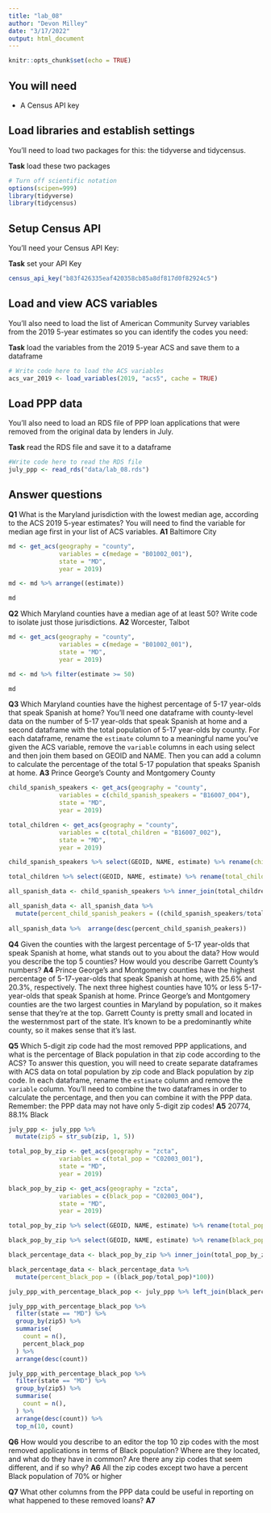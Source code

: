 ```yaml
---
title: "lab_08"
author: "Devon Milley"
date: "3/17/2022"
output: html_document
---
```


```r
knitr::opts_chunk$set(echo = TRUE)
```

## You will need

* A Census API key

## Load libraries and establish settings

You'll need to load two packages for this: the tidyverse and tidycensus.

**Task** load these two packages

```r
# Turn off scientific notation
options(scipen=999)
library(tidyverse)
library(tidycensus)
```

## Setup Census API

You'll need your Census API Key:

**Task** set your API Key

```r
census_api_key("b83f426335eaf420358cb85a8df817d0f82924c5")
```

## Load and view ACS variables

You'll also need to load the list of American Community Survey variables from the 2019 5-year estimates so you can identify the codes you need:

**Task** load the variables from the 2019 5-year ACS and save them to a dataframe

```r
# Write code here to load the ACS variables
acs_var_2019 <- load_variables(2019, "acs5", cache = TRUE)
```

## Load PPP data

You'll also need to load an RDS file of PPP loan applications that were removed from the original data by lenders in July.

**Task** read the RDS file and save it to a dataframe

```r
#Write code here to read the RDS file
july_ppp <- read_rds("data/lab_08.rds")
```

## Answer questions

**Q1** What is the Maryland jurisdiction with the lowest median age, according to the ACS 2019 5-year estimates? You will need to find the variable for median age first in your list of ACS variables.
**A1** Baltimore City

```r
md <- get_acs(geography = "county",
              variables = c(medage = "B01002_001"),
              state = "MD",
              year = 2019)

md <- md %>% arrange((estimate))

md
```

**Q2** Which Maryland counties have a median age of at least 50? Write code to isolate just those jurisdictions.
**A2** Worcester, Talbot

```r
md <- get_acs(geography = "county",
              variables = c(medage = "B01002_001"),
              state = "MD",
              year = 2019)

md <- md %>% filter(estimate >= 50)

md
```

**Q3** Which Maryland counties have the highest percentage of 5-17 year-olds that speak Spanish at home? You'll need one dataframe with county-level data on the number of 5-17 year-olds that speak Spanish at home and a second dataframe with the total population of 5-17 year-olds by county. For each dataframe, rename the `estimate` column to a meaningful name you've given the ACS variable, remove the `variable` columns in each using select and then join them based on GEOID and NAME. Then you can add a column to calculate the percentage of the total 5-17 population that speaks Spanish at home.
**A3** Prince George's County and Montgomery County 

```r
child_spanish_speakers <- get_acs(geography = "county",
              variables = c(child_spanish_speakers = "B16007_004"),
              state = "MD",
              year = 2019)

total_children <- get_acs(geography = "county",
              variables = c(total_children = "B16007_002"),
              state = "MD",
              year = 2019)

child_spanish_speakers %>% select(GEOID, NAME, estimate) %>% rename(child_spanish_speakers=estimate) -> child_spanish_speakers

total_children %>% select(GEOID, NAME, estimate) %>% rename(total_children=estimate) -> total_children

all_spanish_data <- child_spanish_speakers %>% inner_join(total_children)

all_spanish_data <- all_spanish_data %>% 
  mutate(percent_child_spanish_peakers = ((child_spanish_speakers/total_children)*100))
         
all_spanish_data %>%  arrange(desc(percent_child_spanish_peakers))
```

**Q4** Given the counties with the largest percentage of 5-17 year-olds that speak Spanish at home, what stands out to you about the data? How would you describe the top 5 counties? How would you describe Garrett County's numbers?
**A4** Prince George's and Montgomery counties have the highest percentage of 5-17-year-olds that speak Spanish at home, with 25.6% and 20.3%, respectively. The next three highest counties have 10% or less 5-17-year-olds that speak Spanish at home. Prince George's and Montgomery counties are the two largest counties in Maryland by population, so it makes sense that they're at the top. Garrett County is pretty small and located in the westernmost part of the state. It's known to be a predominantly white county, so it makes sense that it's last.

**Q5** Which 5-digit zip code had the most removed PPP applications, and what is the percentage of Black population in that zip code according to the ACS? To answer this question, you will need to create separate dataframes with ACS data on total population by zip code and Black population by zip code. In each dataframe, rename the `estimate` column and remove the `variable` column. You'll need to combine the two dataframes in order to calculate the percentage, and then you can combine it with the PPP data. Remember: the PPP data may not have only 5-digit zip codes!
**A5** 20774, 88.1% Black

```r
july_ppp <- july_ppp %>% 
  mutate(zip5 = str_sub(zip, 1, 5))

total_pop_by_zip <- get_acs(geography = "zcta",
              variables = c(total_pop = "C02003_001"),
              state = "MD",
              year = 2019)

black_pop_by_zip <- get_acs(geography = "zcta",
              variables = c(black_pop = "C02003_004"),
              state = "MD",
              year = 2019)

total_pop_by_zip %>% select(GEOID, NAME, estimate) %>% rename(total_pop=estimate) -> total_pop_by_zip

black_pop_by_zip %>% select(GEOID, NAME, estimate) %>% rename(black_pop=estimate) -> black_pop_by_zip

black_percentage_data <- black_pop_by_zip %>% inner_join(total_pop_by_zip)

black_percentage_data <- black_percentage_data %>% 
  mutate(percent_black_pop = ((black_pop/total_pop)*100))

july_ppp_with_percentage_black_pop <- july_ppp %>% left_join(black_percentage_data, by=c("zip5"="GEOID")) 

july_ppp_with_percentage_black_pop %>%
  filter(state == "MD") %>% 
  group_by(zip5) %>%
  summarise(
    count = n(),
    percent_black_pop
  ) %>% 
  arrange(desc(count))

july_ppp_with_percentage_black_pop %>%
  filter(state == "MD") %>% 
  group_by(zip5) %>%
  summarise(
    count = n(),
  ) %>% 
  arrange(desc(count)) %>% 
  top_n(10, count)

```

**Q6** How would you describe to an editor the top 10 zip codes with the most removed applications in terms of Black population? Where are they located, and what do they have in common? Are there any zip codes that seem different, and if so why?
**A6** All the zip codes except two have a percent Black population of 70% or higher

**Q7** What other columns from the PPP data could be useful in reporting on what happened to these removed loans?
**A7**
